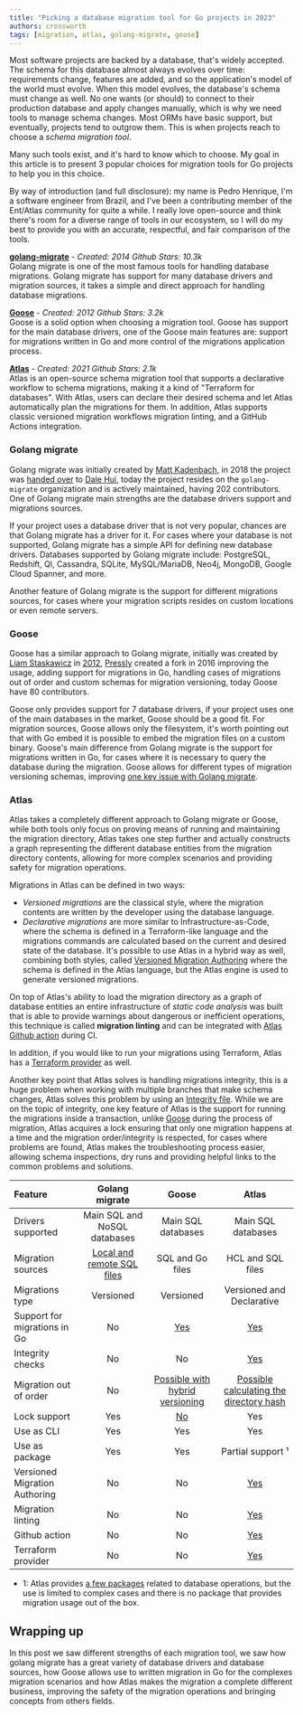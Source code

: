 ```yaml
---
title: "Picking a database migration tool for Go projects in 2023"
authors: crossworth
tags: [migration, atlas, golang-migrate, goose]
---
```


Most software projects are backed by a database, that's widely accepted. The schema
for this database almost always evolves over time: requirements
change, features are added, and so the application's model of the world must evolve.
When this model evolves, the database's schema must change as well. No one wants (or should)
to connect to their production database and apply changes manually, which is why
we need tools to manage schema changes. Most ORMs have basic support, but eventually,
projects tend to outgrow them. This is when projects reach to choose a _schema migration tool_.

Many such tools exist, and it's hard to know which to choose. My goal in this article
is to present 3 popular choices for migration tools for Go projects to help you in this choice.

By way of introduction (and full disclosure): my name is Pedro Henrique, I'm a software engineer from Brazil,
and I've been a contributing member of the Ent/Atlas community for quite a while. I really love open-source
and think there's room for a diverse range of tools in our ecosystem, so I will do my best to provide
you with an accurate, respectful, and fair comparison of the tools.

**[golang-migrate](https://github.com/golang-migrate/migrate)** - *Created: 2014 Github Stars: 10.3k*<br />
Golang migrate is one of the most famous tools for handling database migrations.
Golang migrate has support for many database drivers and migration sources, it takes a simple
and direct approach for handling database migrations.

**[Goose](https://github.com/pressly/goose)** - *Created: 2012 Github Stars: 3.2k*<br />
Goose is a solid option when choosing a migration tool. Goose has support for the main
database drivers, one of the Goose main features are: support for migrations
written in Go and more control of the migrations application process.

**[Atlas](https://github.com/ariga/atlas)** - *Created: 2021 Github Stars: 2.1k*<br />
Atlas is an open-source schema migration tool that supports a declarative workflow to schema
migrations, making it a kind of "Terraform for databases". With Atlas, users can declare their desired schema
and let Atlas automatically plan the migrations for them. In addition, Atlas supports classic versioned migration
workflows migration linting, and a GitHub Actions integration.


### Golang migrate
Golang migrate was initially created by [Matt Kadenbach](https://github.com/mattes), in 2018 the project was [handed
over](https://github.com/mattes/migrate/issues/311) to [Dale Hui](https://github.com/dhui), today the project resides
on the `golang-migrate` organization and is actively maintained, having 202 contributors.
One of Golang migrate main strengths are the database drivers support and migrations sources.

If your project uses a database driver that is not very popular, chances are that Golang
migrate has a driver for it. For cases where your database is not supported, Golang migrate has
a simple API for defining new database drivers. Databases supported by Golang migrate
include: PostgreSQL, Redshift, Ql, Cassandra, SQLite, MySQL/MariaDB, Neo4j, MongoDB,
Google Cloud Spanner, and more.

Another feature of Golang migrate is the support for different migrations sources, for cases where your
migration scripts resides on custom locations or even remote servers.


### Goose
Goose has a similar approach to Golang migrate, initially was created by [Liam
Staskawicz](https://bitbucket.org/liamstask/) in [2012](https://bitbucket.org/liamstask/goose/src/3e2b32284c219f120a588f1fe4798be671c94dfb/),
[Pressly](https://github.com/pressly) created a fork in 2016 improving the usage, adding support for
migrations in Go, handling cases of migrations out of order and custom schemas for migration
versioning, today Goose have 80 contributors.

Goose only provides support for 7 database drivers, if your project uses one of the main
databases in the market, Goose should be a good fit. For migration sources, Goose allows only
the filesystem, it's worth pointing out that with Go embed it is possible to embed the migration
files on a custom binary. Goose's main difference from Golang migrate is the support for
migrations written in Go, for cases where it is necessary to query the database during the
migration. Goose allows for different types of migration versioning schemas, improving
[one key issue with Golang migrate](https://github.com/golang-migrate/migrate/issues/510).


### Atlas
Atlas takes a completely different approach to Golang migrate or Goose, while both
tools only focus on proving means of running and maintaining the migration directory, Atlas
takes one step further and actually constructs a graph representing the different database
entities from the migration directory contents, allowing for more complex
scenarios and providing safety for migration operations.

Migrations in Atlas can be defined in two ways:
* *Versioned migrations* are the classical style, where the migration contents are written by the developer
using the database language.
* *Declarative migrations* are more similar to Infrastructure-as-Code,
where the schema is defined in a Terraform-like language and the migrations commands are
calculated based on the current and desired state of the database. It's possible to use Atlas in
a hybrid way as well, combining both styles, called [Versioned Migration Authoring](https://atlasgo.io/versioned/diff)
where the schema is defined in the Atlas language, but the Atlas engine is used to generate versioned migrations.

On top of Atlas's ability to load the migration directory as a graph of database entities
an entire infrastructure of _static code analysis_ was built that is able to provide warnings
about dangerous or inefficient operations, this technique is called **migration linting** and can be
integrated with [Atlas Github action](https://atlasgo.io/integrations/github-actions) during CI.

In addition, if you would like to run your migrations using Terraform, Atlas has a [Terraform provider](https://atlasgo.io/integrations/terraform-provider)
as well.

Another key point that Atlas solves is handling migrations integrity, this is a huge problem when working with
multiple branches that make schema changes, Atlas solves this problem by  using an [Integrity
file](https://atlasgo.io/concepts/migration-directory-integrity). While we are on the topic of integrity,
one key feature of Atlas is the support for running the migrations inside a transaction, unlike [Goose](https://github.com/pressly/goose/issues/335)
during the process of migration, Atlas acquires a lock ensuring that only one migration happens at a time
and the migration order/integrity is respected, for cases where problems are found, Atlas makes
the troubleshooting process easier, allowing schema inspections, dry runs and providing helpful links to
the common problems and solutions.

| Feature | Golang migrate | Goose | Atlas |
| :--- | :----: | :----: | :----: |
| Drivers supported | Main SQL and NoSQL databases | Main SQL databases | Main SQL databases |
| Migration sources | [Local and remote SQL files](https://github.com/golang-migrate/migrate#migration-sources) | SQL and Go files | HCL and SQL files |
| Migrations type | Versioned | Versioned | Versioned and Declarative |
| Support for migrations in Go | No | [Yes](https://github.com/pressly/goose#go-migrations) | [Yes](https://entgo.io/docs/data-migrations/) |
| Integrity checks | No | No | [Yes](https://atlasgo.io/concepts/migration-directory-integrity) |
| Migration out of order | No | [Possible with hybrid versioning](https://github.com/pressly/goose#hybrid-versioning) | [Possible calculating the directory hash](https://atlasgo.io/versioned/new#recalculating-the-directory-hash) |
| Lock support | Yes | [No](https://github.com/pressly/goose/issues/335) | Yes |
| Use as CLI | Yes | Yes | Yes |
| Use as package | Yes | Yes | Partial support ¹ |
| Versioned Migration Authoring | No | No | [Yes](https://atlasgo.io/versioned/diff) |
| Migration linting | No | No | [Yes](https://atlasgo.io/versioned/lint) |
| Github action | No | No | [Yes](https://atlasgo.io/integrations/github-actions) |
| Terraform provider | No | No | [Yes](https://atlasgo.io/integrations/terraform-provider) |

- 1: Atlas provides [a few packages](https://pkg.go.dev/ariga.io/atlas#section-directories) related to database operations, but the use is limited to complex cases
and there is no package that provides migration usage out of the box.


## Wrapping up

In this post we saw different strengths of each migration tool, we saw how golang
migrate has a great variety of database drivers and database sources, how Goose allows use
to written migration in Go for the complexes migration scenarios and how Atlas makes the
migration a complete different business, improving the safety of the migration operations and
bringing concepts from others fields.
